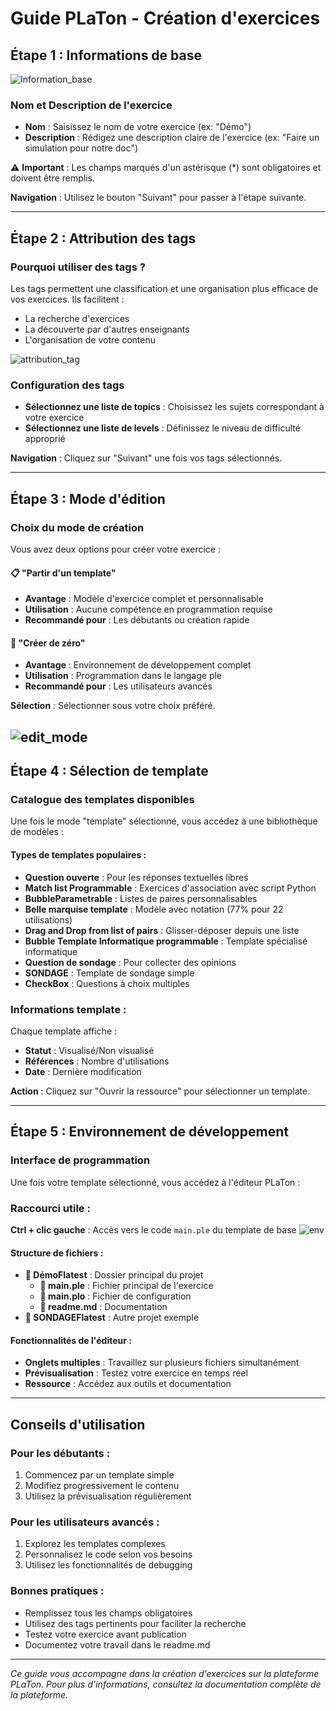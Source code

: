# Guide PLaTon - Création d'exercices

## Étape 1 : Informations de base
![Information_base](../../../../public/screens/programming/avantPropos/1createExo.png)

### Nom et Description de l'exercice

- **Nom** : Saisissez le nom de votre exercice (ex: "Démo")
- **Description** : Rédigez une description claire de l'exercice (ex: "Faire un simulation pour notre doc")

⚠️ **Important** : Les champs marqués d'un astérisque (*) sont obligatoires et doivent être remplis.

**Navigation** : Utilisez le bouton "Suivant" pour passer à l'étape suivante.

---

## Étape 2 : Attribution des tags

### Pourquoi utiliser des tags ?
Les tags permettent une classification et une organisation plus efficace de vos exercices. Ils facilitent :
- La recherche d'exercices
- La découverte par d'autres enseignants
- L'organisation de votre contenu

![attribution_tag](../../../../public/screens/programming/avantPropos/2createExo.png)
### Configuration des tags
- **Sélectionnez une liste de topics** : Choisissez les sujets correspondant à votre exercice
- **Sélectionnez une liste de levels** : Définissez le niveau de difficulté approprié

**Navigation** : Cliquez sur "Suivant" une fois vos tags sélectionnés.

---

## Étape 3 : Mode d'édition

### Choix du mode de création
Vous avez deux options pour créer votre exercice :

#### 📋 "Partir d'un template"
- **Avantage** : Modèle d'exercice complet et personnalisable
- **Utilisation** : Aucune compétence en programmation requise
- **Recommandé pour** : Les débutants ou création rapide

#### 🔧 "Créer de zéro"
- **Avantage** : Environnement de développement complet
- **Utilisation** : Programmation dans le langage ple
- **Recommandé pour** : Les utilisateurs avancés

**Sélection** : Sélectionner sous votre choix préféré.

![edit_mode](../../../../public/screens/programming/avantPropos/3createExo.png)
---

## Étape 4 : Sélection de template

### Catalogue des templates disponibles
Une fois le mode "template" sélectionné, vous accédez à une bibliothèque de modèles :

#### Types de templates populaires :
- **Question ouverte** : Pour les réponses textuelles libres
- **Match list Programmable** : Exercices d'association avec script Python
- **BubbleParametrable** : Listes de paires personnalisables
- **Belle marquise template** : Modèle avec notation (77% pour 22 utilisations)
- **Drag and Drop from list of pairs** : Glisser-déposer depuis une liste
- **Bubble Template Informatique programmable** : Template spécialisé informatique
- **Question de sondage** : Pour collecter des opinions
- **SONDAGE** : Template de sondage simple
- **CheckBox** : Questions à choix multiples

### Informations template :
Chaque template affiche :
- **Statut** : Visualisé/Non visualisé
- **Références** : Nombre d'utilisations
- **Date** : Dernière modification

**Action** : Cliquez sur "Ouvrir la ressource" pour sélectionner un template.

---

## Étape 5 : Environnement de développement

### Interface de programmation
Une fois votre template sélectionné, vous accédez à l'éditeur PLaTon :

### Raccourci utile :
**Ctrl + clic gauche** : Accès vers le code `main.ple` du template de base
![env](../../../../public/screens/programming/avantPropos/5createExo.png)

#### Structure de fichiers :
- **📁 DémoFlatest** : Dossier principal du projet
  - **📄 main.ple** : Fichier principal de l'exercice
  - **📄 main.plo** : Fichier de configuration
  - **📄 readme.md** : Documentation
- **📁 SONDAGEFlatest** : Autre projet exemple

#### Fonctionnalités de l'éditeur :
- **Onglets multiples** : Travaillez sur plusieurs fichiers simultanément
- **Prévisualisation** : Testez votre exercice en temps réel
- **Ressource** : Accédez aux outils et documentation


---

## Conseils d'utilisation

### Pour les débutants :
1. Commencez par un template simple
2. Modifiez progressivement le contenu
3. Utilisez la prévisualisation régulièrement

### Pour les utilisateurs avancés :
1. Explorez les templates complexes
2. Personnalisez le code selon vos besoins
3. Utilisez les fonctionnalités de debugging

### Bonnes pratiques :
- Remplissez tous les champs obligatoires
- Utilisez des tags pertinents pour faciliter la recherche
- Testez votre exercice avant publication
- Documentez votre travail dans le readme.md

---

*Ce guide vous accompagne dans la création d'exercices sur la plateforme PLaTon. Pour plus d'informations, consultez la documentation complète de la plateforme.*
